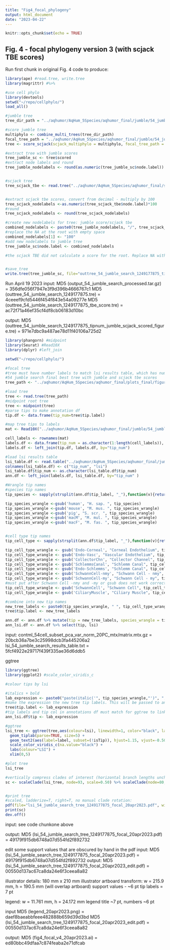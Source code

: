 ```yaml
---
title: "Fig4_focal_phylogeny"
output: html_document
date: "2023-04-22"
---
```


```r
knitr::opts_chunk$set(echo = TRUE)
```

## Fig. 4 - focal phylogeny version 3 (with scjack TBE scores)
Run first chunk in original Fig. 4 code to produce:
```r
library(ape) #read.tree, write.tree
library(magrittr) #%>%

#use cell phylo
library(devtools)
setwd("~/repo/cellphylo/")
load_all()

#jumble tree
tree_dir_path = "../aqhumor/AqHum_5Species/aqhumor_final/jumble/54_jumble_search/output_54_jumble_search_processed/outtrees_54_jumble_search_processed/"

#score jumble tree
multiphylo <- combine_multi_trees(tree_dir_path)
focal_tree_path = "../aqhumor/AqHum_5Species/aqhumor_final/jumble/54_jumble_search/output_54_jumble_search_processed/outtrees_54_jumble_search_processed/outtree_54_jumble_search_1249177875.tre"
tree <- score_scjack(scjack_multiphylo = multiphylo, focal_tree_path = focal_tree_path, print=TRUE)

#extract tree with jumble scores
tree_jumble_sc <- tree$scored
#extract node labels and round
tree_jumble_nodelabels <- round(as.numeric(tree_jumble_sc$node.label))


#scjack tree
tree_scjack_tbe <- read.tree("../aqhumor/AqHum_5Species/aqhumor_final/scjackknife/scjack_54_jumble_search_TBE/run/outtree_54_jumble_search_1249177875_tbe_score.tre")


#extract scjack tbe scores, convert from decimal - multiply by 100
tree_scjack_nodelabels <-as.numeric(tree_scjack_tbe$node.label)*100
#round
tree_scjack_nodelabels <- round(tree_scjack_nodelabels)

#create new nodelabels for tree: jumble score/scjack tbe
combined_nodelabels <- paste0(tree_jumble_nodelabels, "/", tree_scjack_nodelabels)
#replace the NA at the root with empty space
combined_nodelabels[1] <- "100"
#add new nodelabels to jumble tree
tree_jumble_sc$node.label <- combined_nodelabels

#the scjack TBE did not calculate a score for the root. Replace NA with ""


#save_tree
write.tree(tree_jumble_sc, file="outtree_54_jumble_search_1249177875_tipnum_jumble_scjack_scored_figure.tre")

```
Run April 19 2023
input:
MD5 (output_54_jumble_search_processed.tar.gz) = 356dfe056f7947e3f9d396b4666767c1
MD5 (outtree_54_jumble_search_1249177875.tre) = 4ceeef9cfd5446f454f843e54a09277e
MD5 (outtree_54_jumble_search_1249177875_tbe_score.tre) = ac72f71a46ef35cf4df8cb06183d10bc

output:
MD5 (outtree_54_jumble_search_1249177875_tipnum_jumble_scjack_scored_figure.tre) = 971e7dbc9a487ae78d11f40106a725d2

```r
library(phangorn) #midpoint
library(Seurat) #Read10X
library(dplyr) #left_join

setwd("~/repo/cellphylo/")

#focal tree 
#tree must have number labels to match lsi results table, which has numbers for tip labels
#54 jumble search final best tree with jumble and scjack tbe scores
tree_path <- "../aqhumor/AqHum_5Species/aqhumor_final/plots_final/figures/figure4_focal_tree/outtree_54_jumble_search_1249177875_tipnum_jumble_scjack_scored_figure.tre"

#load tree
tree <- read.tree(tree_path)
#midpoint root tree
tree <- midpoint(tree)
#parse tips to make annotation df
tip.df <- data.frame(tip_num=tree$tip.label)

#map tree tips to labels
mat <- Read10X("../aqhumor/AqHum_5Species/aqhumor_final/jumble/54_jumble_search/contml_54cell_subset_pca_var_norm_20PC_mtx/")

cell_labels <- rownames(mat)
labels.df <- data.frame(tip_num = as.character(1:length(cell_labels)), tip_label = cell_labels)
labels.df <- left_join(tip.df, labels.df, by="tip_num")

#load lsi results table
lsi_table.df <- read.table("../aqhumor/AqHum_5Species/aqhumor_final/jumble/54_jumble_search/lsi/lsi_54_jumble_search_results_table.txt", header=FALSE) %>% as.data.frame()
colnames(lsi_table.df) <- c("tip_num", "lsi")
lsi_table.df$tip_num <- as.character(lsi_table.df$tip_num)
ann.df <- left_join(labels.df, lsi_table.df, by="tip_num" )

#Wrangle tip names
#species tip names
tip_species <- sapply(strsplit(ann.df$tip_label, "_"),function(v){return(v[1])})

tip_species_wrangle <-gsub('human', "H. sap. ", tip_species) 
tip_species_wrangle <-gsub('mouse', "M. mus. ", tip_species_wrangle) 
tip_species_wrangle <-gsub('pig', "S. scr. ", tip_species_wrangle) 
tip_species_wrangle <-gsub('macM', "M. mul. ", tip_species_wrangle) 
tip_species_wrangle <-gsub('macF', "M. fas. ", tip_species_wrangle) 


#cell type tip names
tip_cell_type <- sapply(strsplit(ann.df$tip_label, "_"),function(v){return(v[4])})

tip_cell_type_wrangle <- gsub('Endo-Corneal', "Corneal Endothelium", tip_cell_type)
tip_cell_type_wrangle <- gsub('Endo-Vasc', "Vascular Endothelium", tip_cell_type_wrangle)
tip_cell_type_wrangle <- gsub('CollectorChn', "Collector Channel", tip_cell_type_wrangle)
tip_cell_type_wrangle <- gsub('SchlemmsCanal', "Schlemm Canal", tip_cell_type_wrangle)
tip_cell_type_wrangle <- gsub('Endo-Schlemms', "Schlemm Canal", tip_cell_type_wrangle)
tip_cell_type_wrangle <- gsub('SchwannCell-nmy', "Schwann Cell - nmy", tip_cell_type_wrangle)
tip_cell_type_wrangle <- gsub('SchwannCell-my', "Schwann Cell - my", tip_cell_type_wrangle)
#must put after Schwann Cell -nmy and -my or gsub does not work correctly
tip_cell_type_wrangle <- gsub('SchwannCell', "Schwann Cell", tip_cell_type_wrangle)
tip_cell_type_wrangle <- gsub('CiliaryMuscle', "Ciliary Muscle", tip_cell_type_wrangle)

#combine into new tip names
new_tree_labels <- paste0(tip_species_wrangle, " ", tip_cell_type_wrangle)
tree$tip.label <- new_tree_labels

ann.df <- ann.df %>% mutate(tip = new_tree_labels, species_wrangle = tip_species_wrangle, cell_type_wrangle = tip_cell_type_wrangle)
ann_lsi.df <- ann.df %>% select(tip, lsi)

```

input:
contml_54cell_subset_pca_var_norm_20PC_mtx/matrix.mtx.gz = 20bcb36a7be3c25998dcb3fa445206a2
lsi_54_jumble_search_results_table.txt = 5fcf4922e29717f439f335ae36d6ddb5

ggtree
```r
library(ggtree)
library(ggplot2) #scale_color_viridis_c

#colour tips by lsi

#italics + bold
lab_expression <- paste0("paste(italic('", tip_species_wrangle,"')", ", bold('",tip_cell_type_wrangle,"'))")
#make the expression the new tree tip labels. This will be passed to and parsed in geom_tiplab()
tree$tip.label <- lab_expression
#tip labels and tip col in annotations df must match for ggtree to link lsi values to tip color
ann_lsi.df$tip <- lab_expression

#ggtree
lsi_tree <- ggtree(tree,aes(colour=lsi), linewidth=1, color="black", ladderize=T, right=T) %<+% ann_lsi.df +
  geom_tiplab(parse=TRUE, size=5) +
  geom_text2(aes(label=label, subset=(!isTip)), hjust=1.15, vjust=-0.50) +
  scale_color_viridis_c(na.value="black") + 
  labs(colour="LSI") +
  xlim(0,5) 

#plot tree
lsi_tree

#vertically compress clades of interest (horizontal branch lengths unchanged)
sc <- scaleClade(lsi_tree, node=93, scale=0.50) %>% scaleClade(node=80, scale=0.50) %>% scaleClade(node=76, scale=0.50) %>% scaleClade(node=72, scale=0.50) %>% scaleClade(node=107, scale=0.50) %>% scaleClade(node=56, scale=0.50) %>% scaleClade(node=98, scale=0.50) %>% scaleClade(node=89, scale=0.50) %>% scaleClade(node=87, scale=0.50) %>% scaleClade(node=64, scale=0.50) %>% scaleClade(node=60, scale=0.50) 


#print tree
#scaled, ladderize=T, right=T, no manual clade rotation:
pdf(file="lsi_54_jumble_search_tree_1249177875_focal_20apr2023.pdf", width=17, height=15)
print(sc)
dev.off()

```
input:
see code chunkone  above

output:
MD5 (lsi_54_jumble_search_tree_1249177875_focal_20apr2023.pdf) = 49179f915db6748a07d554fd2f892732


edit some support values that are obscured by hand in the pdf
input:
MD5 (lsi_54_jumble_search_tree_1249177875_focal_20apr2023.pdf) = 49179f915db6748a07d554fd2f892732
output:
MD5 (lsi_54_jumble_search_tree_1249177875_focal_20apr2023_edit.pdf) = 00550d137ac67ca8da24e6f3ceea8a82


illustrator details:
180 mm x 210 mm illustrator artboard
transform: w = 215.9 mm, h = 190.5 mm (will overlap artboard)
support values - ~6 pt
tip labels  = 7 pt

legend: w = 11.761 mm, h = 24.172 mm
legend title ~7 pt, numbers ~6 pt

input
MD5 (legend_20apr2023.png) = daef8baeabbfeee482888b659d39d3bd
MD5 (lsi_54_jumble_search_tree_1249177875_focal_20apr2023_edit.pdf) = 00550d137ac67ca8da24e6f3ceea8a82

output:
MD5 (fig4_focal_v4_20apr2023.ai) = ed80bbc49dfaa7c874feaba2e71dfcab


